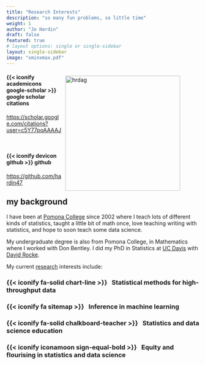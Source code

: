 ```yaml
---
title: "Research Interests"
description: "so many fun problems, so little time"
weight: 1
author: "Jo Hardin"
draft: false
featured: true
# layout options: single or single-sidebar
layout: single-sidebar
image: "xminxmax.pdf"
---
```


<figure>
<img style = "padding: 10px;float: right;" alt = 'hrdag' width='300' src='xminxmax.pdf' />
</figure>

:::{.link}
::::{.link-header}
#### {{< iconify academicons google-scholar >}} google scholar citations
::::
::::{.link-container}
<a href = "https://scholar.google.com/citations?user=c5Y77poAAAAJ" target = "_blank">https://scholar.google.com/citations?user=c5Y77poAAAAJ</a>
::::
:::

<br/>

:::{.link}
::::{.link-header}
#### {{< iconify devicon github >}} github 
::::
::::{.link-container}
<a href = "https://github.com/hardin47" target = "_blank">https://github.com/hardin47</a>
::::
:::




## my background

I have been at [Pomona College](https://www.pomona.edu/academics/departments/mathematics) since 2002 where I teach lots of different kinds of statistics, taught a little bit of math once, love teaching writing with statistics, and hope to soon teach some data science.

My undergraduate degree is also from Pomona College, in Mathematics where I worked with Don Bentley.  I did my PhD in Statistics at [UC Davis](https://statistics.ucdavis.edu/) with [David Rocke](http://dmrocke.ucdavis.edu/).  

My current [research](/research/) interests include:

<h3>{{< iconify fa-solid chart-line >}}  &nbsp; Statistical methods for high-throughput data</h3>
<h3> {{< iconify fa sitemap >}}  &nbsp; Inference in machine learning</h3>
<h3> {{< iconify fa-solid chalkboard-teacher >}}  &nbsp; Statistics and data science education</h3>
<h3>{{< iconify iconamoon sign-equal-bold >}}  &nbsp; Equity and flourising in statistics and data science</h3> 









